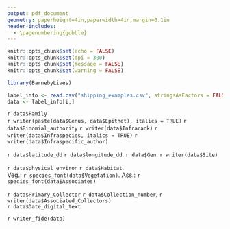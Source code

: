 ```yaml
---
output: pdf_document
geometry: paperheight=4in,paperwidth=4in,margin=0.1in
header-includes:
  - \pagenumbering{gobble}
---
```


```r
knitr::opts_chunk$set(echo = FALSE)
knitr::opts_chunk$set(dpi = 300) 
knitr::opts_chunk$set(message = FALSE)
knitr::opts_chunk$set(warning = FALSE)
```

```r
library(BarnebyLives)
```

```r
label_info <- read.csv("shipping_examples.csv", stringsAsFactors = FALSE)
data <- label_info[i,]
```

\fontsize{14pt}{14pt}
\begin{center}
\textbf{Seeds of Success}
\end{center}
\fontsize{12pt}{12pt}

`r data$Family`  
`r writer(paste(data$Genus, data$Epithet), italics = TRUE)` `r data$Binomial_authority` `r writer(data$Infrarank)` `r writer(data$Infraspecies, italics = TRUE)` `r writer(data$Infraspecific_author)` 

\vspace*{\fill}
\fontsize{10pt}{10pt}
`r data$latitude_dd` `r data$longitude_dd`. `r data$Gen`. `r writer(data$Site)` 

`r data$physical_environ` `r data$Habitat`.  
Veg.: `r species_font(data$Vegetation)`. Ass.: `r species_font(data$Associates)`

\vspace*{\fill}
\fontsize{12pt}{12pt}

`r data$Primary_Collector` `r data$Collection_number`,  `r writer(data$Associated_Collectors)`  
`r data$Date_digital_text` 

`r writer_fide(data)`
